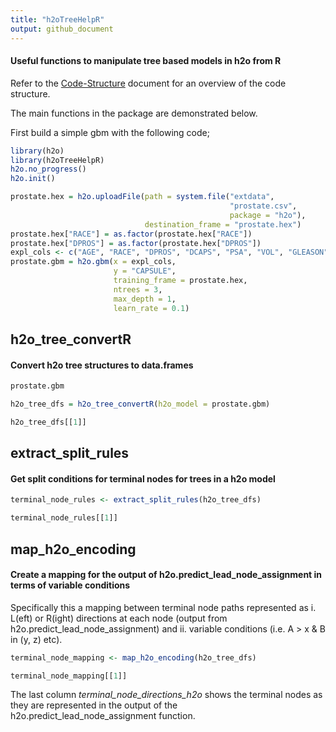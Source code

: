```yaml
---
title: "h2oTreeHelpR"
output: github_document
---
```


#### Useful functions to manipulate tree based models in h2o from R 

Refer to the [Code-Structure](https://github.com/richardangell/h2oTreeHelpR/blob/master/Code-Structure.md) document for an overview of the code structure. <br>

The main functions in the package are demonstrated below. <br>

First build a simple gbm with the following code; <br>

```r
library(h2o)
library(h2oTreeHelpR)
h2o.no_progress()
h2o.init()
```

```r
prostate.hex = h2o.uploadFile(path = system.file("extdata",
                                                 "prostate.csv",
                                                 package = "h2o"),
                              destination_frame = "prostate.hex")
prostate.hex["RACE"] = as.factor(prostate.hex["RACE"])
prostate.hex["DPROS"] = as.factor(prostate.hex["DPROS"])
expl_cols <- c("AGE", "RACE", "DPROS", "DCAPS", "PSA", "VOL", "GLEASON")
prostate.gbm = h2o.gbm(x = expl_cols,
                       y = "CAPSULE",
                       training_frame = prostate.hex,
                       ntrees = 3,
                       max_depth = 1,
                       learn_rate = 0.1)
```

## h2o_tree_convertR

#### Convert h2o tree structures to data.frames

```r
prostate.gbm
```

```r
h2o_tree_dfs = h2o_tree_convertR(h2o_model = prostate.gbm)
```

```r
h2o_tree_dfs[[1]]
```

## extract_split_rules

#### Get split conditions for terminal nodes for trees in a h2o model

```r
terminal_node_rules <- extract_split_rules(h2o_tree_dfs)
```

```r
terminal_node_rules[[1]]
```

## map_h2o_encoding

#### Create a mapping for the output of h2o.predict_lead_node_assignment in terms of variable conditions

Specifically this a mapping between terminal node paths represented as i. L(eft) or R(ight) directions at each node (output from h2o.predict_lead_node_assignment) and ii. variable conditions (i.e. A > x & B in (y, z) etc).

```r
terminal_node_mapping <- map_h2o_encoding(h2o_tree_dfs)
```

```r
terminal_node_mapping[[1]]
```

The last column *terminal_node_directions_h2o* shows the terminal nodes as they are represented in the output of the h2o.predict_lead_node_assignment function.

